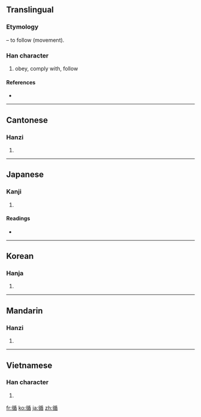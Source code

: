 ==Translingual==
===Etymology===
{{Han compound|彳|t1=movement|盾|ls=psc|c1=s|c2=p}} – to follow (movement).

===Han character===
{{Han char|rn=60|rad=彳|as=09|sn=12|four=2226<sub>4</sub>|canj=竹人竹十山 (HOHJU)}}

# obey, comply with, follow

====References====
* {{Han ref|kx=0369.280|dkj=10187|dj=0696.020|hdz=20835.040|uh=5FAA|ud=24490|bh=B460|bd=46176}}

----

==Cantonese==

===Hanzi===
{{yue-hanzi|jyut=|y=cheun4}}

# {{defn|Cantonese|sort=彳09}}

----

==Japanese==

===Kanji===
{{ja-kanji|grade=c|rs=彳09}}

# {{defn|Japanese|sort=彳09}}

====Readings====
* {{ja-readings|on=[[じゅん]] (jun)|kun=[[したがう]] (shitagau)}}

----

==Korean==

===Hanja===
{{ko-hanja|hangeul=순|eumhun=|rv=sun|mr=sun|y=swun}}

# {{defn|Korean|sort=彳09}}

----

==Mandarin==

===Hanzi===
{{cmn-hanzi|pin=[[wéi]] ([[wei2]]), [[xún]] ([[xun2]])|wg=wei<sup>2</sup>, hsün<sup>2</sup>}}

# {{defn|Mandarin|sort=彳09}}

----

==Vietnamese==

===Han character===
{{vi-hantu|[[tuần]]|rs=彳09}}

# {{defn|Vietnamese|sort=彳09}}

[[fr:循]]
[[ko:循]]
[[ja:循]]
[[zh:循]]